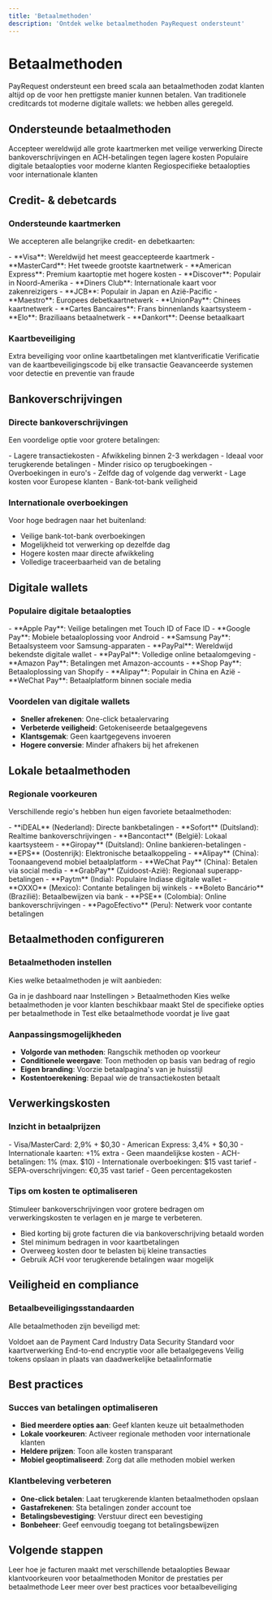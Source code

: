 ```yaml
---
title: 'Betaalmethoden'
description: 'Ontdek welke betaalmethoden PayRequest ondersteunt'
---
```


# Betaalmethoden

PayRequest ondersteunt een breed scala aan betaalmethoden zodat klanten altijd op de voor hen prettigste manier kunnen betalen. Van traditionele creditcards tot moderne digitale wallets: we hebben alles geregeld.

## Ondersteunde betaalmethoden

<CardGroup cols={2}>
  <Card title="Credit- & debetcards" icon="credit-card">
    Accepteer wereldwijd alle grote kaartmerken met veilige verwerking
  </Card>
  <Card title="Bankoverschrijvingen" icon="building-columns">
    Directe bankoverschrijvingen en ACH-betalingen tegen lagere kosten
  </Card>
  <Card title="Digitale wallets" icon="wallet">
    Populaire digitale betaalopties voor moderne klanten
  </Card>
  <Card title="Lokale betaalmethoden" icon="globe">
    Regiospecifieke betaalopties voor internationale klanten
  </Card>
</CardGroup>

## Credit- & debetcards

### Ondersteunde kaartmerken
We accepteren alle belangrijke credit- en debetkaarten:

<Tabs>
  <Tab title="Belangrijkste merken">
    - **Visa**: Wereldwijd het meest geaccepteerde kaartmerk
    - **MasterCard**: Het tweede grootste kaartnetwerk
    - **American Express**: Premium kaartoptie met hogere kosten
    - **Discover**: Populair in Noord-Amerika
    - **Diners Club**: Internationale kaart voor zakenreizigers
    - **JCB**: Populair in Japan en Azië-Pacific
  </Tab>
  <Tab title="Regionale kaarten">
    - **Maestro**: Europees debetkaartnetwerk
    - **UnionPay**: Chinees kaartnetwerk
    - **Cartes Bancaires**: Frans binnenlands kaartsysteem
    - **Elo**: Braziliaans betaalnetwerk
    - **Dankort**: Deense betaalkaart
  </Tab>
</Tabs>

### Kaartbeveiliging
<AccordionGroup>
  <Accordion title="3D Secure-authenticatie" icon="shield-check">
    Extra beveiliging voor online kaartbetalingen met klantverificatie
  </Accordion>
  <Accordion title="CVV-controle" icon="key">
    Verificatie van de kaartbeveiligingscode bij elke transactie
  </Accordion>
  <Accordion title="Fraudepreventie" icon="eye">
    Geavanceerde systemen voor detectie en preventie van fraude
  </Accordion>
</AccordionGroup>

## Bankoverschrijvingen

### Directe bankoverschrijvingen
Een voordelige optie voor grotere betalingen:

<CardGroup cols={2}>
  <Card title="ACH-overschrijvingen (VS)" icon="building-columns">
    - Lagere transactiekosten
    - Afwikkeling binnen 2-3 werkdagen
    - Ideaal voor terugkerende betalingen
    - Minder risico op terugboekingen
  </Card>
  <Card title="SEPA-overschrijvingen (Europa)" icon="euro-sign">
    - Overboekingen in euro's
    - Zelfde dag of volgende dag verwerkt
    - Lage kosten voor Europese klanten
    - Bank-tot-bank veiligheid
  </Card>
</CardGroup>

### Internationale overboekingen
Voor hoge bedragen naar het buitenland:
- Veilige bank-tot-bank overboekingen
- Mogelijkheid tot verwerking op dezelfde dag
- Hogere kosten maar directe afwikkeling
- Volledige traceerbaarheid van de betaling

## Digitale wallets

### Populaire digitale betaalopties

<Tabs>
  <Tab title="Mobiele wallets">
    - **Apple Pay**: Veilige betalingen met Touch ID of Face ID
    - **Google Pay**: Mobiele betaaloplossing voor Android
    - **Samsung Pay**: Betaalsysteem voor Samsung-apparaten
    - **PayPal**: Wereldwijd bekendste digitale wallet
  </Tab>
  <Tab title="Online wallets">
    - **PayPal**: Volledige online betaalomgeving
    - **Amazon Pay**: Betalingen met Amazon-accounts
    - **Shop Pay**: Betaaloplossing van Shopify
    - **Alipay**: Populair in China en Azië
    - **WeChat Pay**: Betaalplatform binnen sociale media
  </Tab>
</Tabs>

### Voordelen van digitale wallets
- **Sneller afrekenen**: One-click betaalervaring
- **Verbeterde veiligheid**: Getokeniseerde betaalgegevens
- **Klantsgemak**: Geen kaartgegevens invoeren
- **Hogere conversie**: Minder afhakers bij het afrekenen

## Lokale betaalmethoden

### Regionale voorkeuren
Verschillende regio's hebben hun eigen favoriete betaalmethoden:

<AccordionGroup>
  <Accordion title="Europa" icon="flag">
    - **iDEAL** (Nederland): Directe bankbetalingen
    - **Sofort** (Duitsland): Realtime bankoverschrijvingen
    - **Bancontact** (België): Lokaal kaartsysteem
    - **Giropay** (Duitsland): Online bankieren-betalingen
    - **EPS** (Oostenrijk): Elektronische betaalkoppeling
  </Accordion>
  <Accordion title="Azië-Pacific" icon="flag">
    - **Alipay** (China): Toonaangevend mobiel betaalplatform
    - **WeChat Pay** (China): Betalen via social media
    - **GrabPay** (Zuidoost-Azië): Regionaal superapp-betalingen
    - **Paytm** (India): Populaire Indiase digitale wallet
  </Accordion>
  <Accordion title="Latijns-Amerika" icon="flag">
    - **OXXO** (Mexico): Contante betalingen bij winkels
    - **Boleto Bancário** (Brazilië): Betaalbewijzen via bank
    - **PSE** (Colombia): Online bankoverschrijvingen
    - **PagoEfectivo** (Peru): Netwerk voor contante betalingen
  </Accordion>
</AccordionGroup>

## Betaalmethoden configureren

### Betaalmethoden instellen
Kies welke betaalmethoden je wilt aanbieden:

<Steps>
  <Step title="Open betalingsinstellingen">
    Ga in je dashboard naar Instellingen > Betaalmethoden
  </Step>
  <Step title="Selecteer methoden">
    Kies welke betaalmethoden je voor klanten beschikbaar maakt
  </Step>
  <Step title="Opties configureren">
    Stel de specifieke opties per betaalmethode in
  </Step>
  <Step title="Test de integratie">
    Test elke betaalmethode voordat je live gaat
  </Step>
</Steps>

### Aanpassingsmogelijkheden
- **Volgorde van methoden**: Rangschik methoden op voorkeur
- **Conditionele weergave**: Toon methoden op basis van bedrag of regio
- **Eigen branding**: Voorzie betaalpagina's van je huisstijl
- **Kostentoerekening**: Bepaal wie de transactiekosten betaalt

## Verwerkingskosten

### Inzicht in betaalprijzen

<CardGroup cols={2}>
  <Card title="Kaartbetalingen" icon="credit-card">
    - Visa/MasterCard: 2,9% + $0,30
    - American Express: 3,4% + $0,30
    - Internationale kaarten: +1% extra
    - Geen maandelijkse kosten
  </Card>
  <Card title="Bankoverschrijvingen" icon="building-columns">
    - ACH-betalingen: 1% (max. $10)
    - Internationale overboekingen: $15 vast tarief
    - SEPA-overschrijvingen: €0,35 vast tarief
    - Geen percentagekosten
  </Card>
</CardGroup>

### Tips om kosten te optimaliseren
<Tip>
  Stimuleer bankoverschrijvingen voor grotere bedragen om verwerkingskosten te verlagen en je marge te verbeteren.
</Tip>

- Bied korting bij grote facturen die via bankoverschrijving betaald worden
- Stel minimum bedragen in voor kaartbetalingen
- Overweeg kosten door te belasten bij kleine transacties
- Gebruik ACH voor terugkerende betalingen waar mogelijk

## Veiligheid en compliance

### Betaalbeveiligingsstandaarden
Alle betaalmethoden zijn beveiligd met:

<AccordionGroup>
  <Accordion title="PCI DSS-naleving" icon="shield-check">
    Voldoet aan de Payment Card Industry Data Security Standard voor kaartverwerking
  </Accordion>
  <Accordion title="Encryptie" icon="lock">
    End-to-end encryptie voor alle betaalgegevens
  </Accordion>
  <Accordion title="Tokenisatie" icon="key">
    Veilig tokens opslaan in plaats van daadwerkelijke betaalinformatie
  </Accordion>
</AccordionGroup>

## Best practices

### Succes van betalingen optimaliseren
- **Bied meerdere opties aan**: Geef klanten keuze uit betaalmethoden
- **Lokale voorkeuren**: Activeer regionale methoden voor internationale klanten
- **Heldere prijzen**: Toon alle kosten transparant
- **Mobiel geoptimaliseerd**: Zorg dat alle methoden mobiel werken

### Klantbeleving verbeteren
- **One-click betalen**: Laat terugkerende klanten betaalmethoden opslaan
- **Gastafrekenen**: Sta betalingen zonder account toe
- **Betalingsbevestiging**: Verstuur direct een bevestiging
- **Bonbeheer**: Geef eenvoudig toegang tot betalingsbewijzen

## Volgende stappen

<CardGroup cols={2}>
  <Card
    title="Facturen maken"
    icon="file-invoice"
    href="/nl/essentials/creating-invoices"
  >
    Leer hoe je facturen maakt met verschillende betaalopties
  </Card>
  <Card
    title="Klantenbeheer"
    icon="users"
    href="/nl/essentials/customer-management"
  >
    Bewaar klantvoorkeuren voor betaalmethoden
  </Card>
  <Card
    title="Betalingen bijhouden"
    icon="chart-line"
    href="/nl/essentials/tracking-payments"
  >
    Monitor de prestaties per betaalmethode
  </Card>
  <Card
    title="Beveiliging"
    icon="shield"
    href="/nl/essentials/security"
  >
    Leer meer over best practices voor betaalbeveiliging
  </Card>
</CardGroup>
